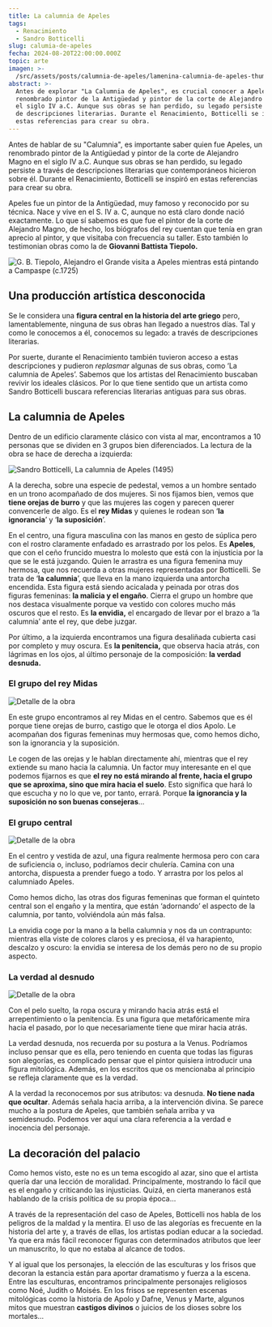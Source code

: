 ```yaml
---
title: La calumnia de Apeles
tags:
  - Renacimiento
  - Sandro Botticelli
slug: calumia-de-apeles
fecha: 2024-08-20T22:00:00.000Z
topic: arte
imagen: >-
  /src/assets/posts/calumnia-de-apeles/lamenina-calumnia-de-apeles-thumbnail.webp
abstract: >-
  Antes de explorar "La Calumnia de Apeles", es crucial conocer a Apeles, un
  renombrado pintor de la Antigüedad y pintor de la corte de Alejandro Magno en
  el siglo IV a.C. Aunque sus obras se han perdido, su legado persiste a través
  de descripciones literarias. Durante el Renacimiento, Botticelli se inspiró en
  estas referencias para crear su obra.
---
```


Antes de hablar de su "Calumnia", es importante saber quien fue Apeles, un renombrado pintor de la Antigüedad y pintor de la corte de Alejandro Magno en el siglo IV a.C. Aunque sus obras se han perdido, su legado persiste a través de descripciones literarias que contemporáneos hicieron sobre él. Durante el Renacimiento, Botticelli se inspiró en estas referencias para crear su obra.

Apeles fue un pintor de la Antigüedad, muy famoso y reconocido por su técnica. Nace y vive en el S. IV a. C, aunque no está claro donde nació exactamente. Lo que sí sabemos es que fue el pintor de la corte de Alejandro Magno, de hecho, los biógrafos del rey cuentan que tenía en gran aprecio al pintor, y que visitaba con frecuencia su taller. Esto también lo testimonian obras como la de **Giovanni Battista Tiepolo.**

![G. B. Tiepolo, Alejandro el Grande visita a Apeles mientras está pintando a Campaspe (c.1725)](/src/assets/posts/calumnia-de-apeles/lamenina-calumnia-de-apeles-01.webp "G. B. Tiepolo, Alejandro el Grande visita a Apeles mientras está pintando a Campaspe (c.1725)")

## Una producción artística desconocida

Se le considera una **figura central en la historia del arte griego** pero, lamentablemente, ninguna de sus obras han llegado a nuestros días. Tal y como le conocemos a él, conocemos su legado: a través de descripciones literarias.

Por suerte, durante el Renacimiento también tuvieron acceso a estas descripciones y pudieron *replasmar* algunas de sus obras, como ‘La calumnia de Apeles’. Sabemos que los artistas del Renacimiento buscaban revivir los ideales clásicos. Por lo que tiene sentido que un artista como Sandro Botticelli buscara referencias literarias antiguas para sus obras.

## La calumnia de Apeles

Dentro de un edificio claramente clásico con vista al mar, encontramos a 10 personas que se dividen en 3 grupos bien diferenciados. La lectura de la obra se hace de derecha a izquierda:

![Sandro Botticelli, La calumnia de Apeles (1495)](/src/assets/posts/calumnia-de-apeles/lamenina-calumnia-de-apeles-02.webp "Sandro Botticelli, La calumnia de Apeles (1495)")

A la derecha, sobre una especie de pedestal, vemos a un hombre sentado en un trono acompañado de dos mujeres. Si nos fijamos bien, vemos que **tiene orejas de burro** y que las mujeres las cogen y parecen querer convencerle de algo. Es el **rey Midas** y quienes le rodean son ‘**la ignorancia**’ y ‘**la suposición**’.

En el centro, una figura masculina con las manos en gesto de súplica pero con el rostro claramente enfadado es arrastrado por los pelos. Es **Apeles**, que con el ceño fruncido muestra lo molesto que está con la injusticia por la que se le está juzgando. Quien le arrastra es una figura femenina muy hermosa, que nos recuerda a otras mujeres representadas por Botticelli. Se trata de ‘**la calumnia**’, que lleva en la mano izquierda una antorcha encendida. Esta figura está siendo acicalada y peinada por otras dos figuras femeninas: **la malicia y el engaño**. Cierra el grupo un hombre que nos destaca visualmente porque va vestido con colores mucho más oscuros que el resto. Es **la envidia,** el encargado de llevar por el brazo a ‘la calumnia’ ante el rey, que debe juzgar.

Por último, a la izquierda encontramos una figura desaliñada cubierta casi por completo y muy oscura. Es **la penitencia,** que observa hacia atrás, con lágrimas en los ojos, al último personaje de la composición: **la verdad desnuda.**

### El grupo del rey Midas

![Detalle de la obra](/src/assets/posts/calumnia-de-apeles/lamenina-calumnia-de-apeles-03.webp "Detalle de la obra")

En este grupo encontramos al rey Midas en el centro. Sabemos que es él porque tiene orejas de burro, castigo que le otorga el dios Apolo. Le acompañan dos figuras femeninas muy hermosas que, como hemos dicho, son la ignorancia y la suposición.

Le cogen de las orejas y le hablan directamente ahí, mientras que el rey extiende su mano hacia la calumnia. Un factor muy interesante en el que podemos fijarnos es que **el rey no está mirando al frente, hacia el grupo que se aproxima, sino que mira hacia el suelo**. Esto significa que hará lo que escucha y no lo que ve, por tanto, errará. Porque **la ignorancia y la suposición no son buenas consejeras**…

### El grupo central

![Detalle de la obra](/src/assets/posts/calumnia-de-apeles/lamenina-calumnia-de-apeles-04.webp "Detalle de la obra")

En el centro y vestida de azul, una figura realmente hermosa pero con cara de suficiencia o, incluso, podríamos decir chulería. Camina con una antorcha, dispuesta a prender fuego a todo. Y arrastra por los pelos al calumniado Apeles.

Como hemos dicho, las otras dos figuras femeninas que forman el quinteto central son el engaño y la mentira, que están ‘adornando’ el aspecto de la calumnia, por tanto, volviéndola aún más falsa.

La envidia coge por la mano a la bella calumnia y nos da un contrapunto: mientras ella viste de colores claros y es preciosa, él va harapiento, descalzo y oscuro: la envidia se interesa de los demás pero no de su propio aspecto.

### La verdad al desnudo

![Detalle de la obra](/src/assets/posts/calumnia-de-apeles/lamenina-calumnia-de-apeles-05.webp "Detalle de la obra")

Con el pelo suelto, la ropa oscura y mirando hacia atrás está el arrepentimiento o la penitencia. Es una figura que metafóricamente mira hacia el pasado, por lo que necesariamente tiene que mirar hacia atrás.

La verdad desnuda, nos recuerda por su postura a la Venus. Podríamos incluso pensar que es ella, pero teniendo en cuenta que todas las figuras son alegorías, es complicado pensar que el pintor quisiera introducir una figura mitológica. Además, en los escritos que os mencionaba al principio se refleja claramente que es la verdad.

A la verdad la reconocemos por sus atributos: va desnuda. **No tiene nada que ocultar**. Además señala hacia arriba, a la intervención divina. Se parece mucho a la postura de Apeles, que también señala arriba y va semidesnudo. Podemos ver aquí una clara referencia a la verdad e inocencia del personaje.

## La decoración del palacio

Como hemos visto, este no es un tema escogido al azar, sino que el artista quería dar una lección de moralidad. Principalmente, mostrando lo fácil que es el engaño y criticando las injusticias. Quizá, en cierta maneranos está hablando de la crisis política de su propia época…

A través de la representación del caso de Apeles, Botticelli nos habla de los peligros de la maldad y la mentira. El uso de las alegorías es frecuente en la historia del arte y, a través de ellas, los artistas podían educar a la sociedad. Ya que era más fácil reconocer figuras con determinados atributos que leer un manuscrito, lo que no estaba al alcance de todos.

Y al igual que los personajes, la elección de las esculturas y los frisos que decoran la estancia están para aportar dramatismo y fuerza a la escena. Entre las esculturas, encontramos principalmente personajes religiosos como Noé, Judith o Moisés. En los frisos se representen escenas mitológicas como la historia de Apolo y Dafne, Venus y Marte, algunos mitos que muestran **castigos divinos** o juicios de los dioses sobre los mortales…
